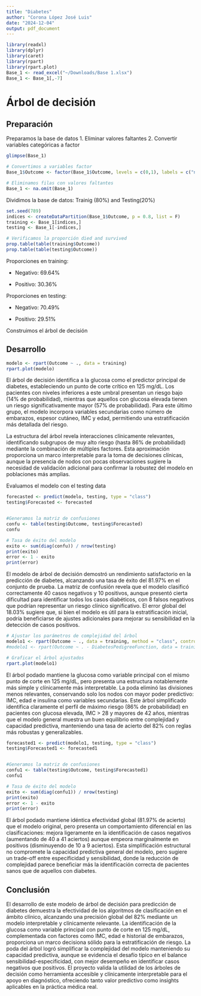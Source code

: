 ```yaml
---
title: "Diabetes"
author: "Corona López José Luis"
date: "2024-12-04"
output: pdf_document
---
```


```r
library(readxl)
library(dplyr)
library(caret)
library(rpart)
library(rpart.plot)
Base_1 <- read_excel("~/Downloads/Base 1.xlsx")
Base_1 <- Base_1[,-7]
```

# Árbol de decisión

## Preparación

Preparamos la base de datos
  1. Eliminar valores faltantes
  2. Convertir variables categóricas a factor

```r
glimpse(Base_1)

# Convertimos a variables factor
Base_1$Outcome <- factor(Base_1$Outcome, levels = c(0,1), labels = c("negativo","positivo"))

# Eliminamos filas con valores faltantes
Base_1 <- na.omit(Base_1)
```

Dividimos la base de datos: Trainig (80%) and Testing(20%)

```r
set.seed(789)
indices <- createDataPartition(Base_1$Outcome, p = 0.8, list = F)
training <- Base_1[indices,]
testing <- Base_1[-indices,]

# Verificamos la proporción died and survived
prop.table(table(training$Outcome))
prop.table(table(testing$Outcome))
```

Proporciones en training:

  - Negativo: 69.64%

  - Positivo: 30.36%

Proporciones en testing:

  - Negativo: 70.49%

  - Positivo: 29.51%

Construimos el árbol de decisión

## Desarrollo

```r
modelo <- rpart(Outcome ~ ., data = training)
rpart.plot(modelo)
```


El árbol de decisión identifica a la glucosa como el predictor principal de diabetes, estableciendo un punto de corte crítico en 125 mg/dL. Los pacientes con niveles inferiores a este umbral presentan un riesgo bajo (14% de probabilidad), mientras que aquellos con glucosa elevada tienen un riesgo significativamente mayor (57% de probabilidad). Para este último grupo, el modelo incorpora variables secundarias como número de embarazos, espesor cutáneo, IMC y edad, permitiendo una estratificación más detallada del riesgo.

La estructura del árbol revela interacciones clínicamente relevantes, identificando subgrupos de muy alto riesgo (hasta 86% de probabilidad) mediante la combinación de múltiples factores. Esta aproximación proporciona un marco interpretable para la toma de decisiones clínicas, aunque la presencia de nodos con pocas observaciones sugiere la necesidad de validación adicional para confirmar la robustez del modelo en poblaciones más amplias.


Evaluamos el modelo con el testing data

```r
forecasted <- predict(modelo, testing, type = "class")
testing$Forecasted <- forecasted


#Generamos la matriz de confusiones
confu <- table(testing$Outcome, testing$Forecasted)
confu

# Tasa de éxito del modelo
exito <- sum(diag(confu)) / nrow(testing)
print(exito) 
error <- 1 - exito
print(error) 
```

El modelo de árbol de decisión demostró un rendimiento satisfactorio en la predicción de diabetes, alcanzando una tasa de éxito del 81.97% en el conjunto de prueba. La matriz de confusión revela que el modelo clasificó correctamente 40 casos negativos y 10 positivos, aunque presentó cierta dificultad para identificar todos los casos diabéticos, con 8 falsos negativos que podrían representar un riesgo clínico significativo. El error global del 18.03% sugiere que, si bien el modelo es útil para la estratificación inicial, podría beneficiarse de ajustes adicionales para mejorar su sensibilidad en la detección de casos positivos.

```r
# Ajustar los parámetros de complejidad del árbol
modelo1 <- rpart(Outcome ~ ., data = training, method = "class", control = rpart.control(cp = 0.02))
#modelo1 <- rpart(Outcome ~ . - DiabetesPedigreeFunction, data = training, method = "class", control = rpart.control(cp = 0.01))

# Graficar el árbol ajustados
rpart.plot(modelo1)
```


El árbol podado mantiene la glucosa como variable principal con el mismo punto de corte en 125 mg/dL, pero presenta una estructura notablemente más simple y clínicamente más interpretable. La poda eliminó las divisiones menos relevantes, conservando solo los nodos con mayor poder predictivo: IMC, edad e insulina como variables secundarias. Este árbol simplificado identifica claramente el perfil de máximo riesgo (86% de probabilidad) en pacientes con glucosa elevada, IMC > 28 y mayores de 42 años, mientras que el modelo general muestra un buen equilibrio entre complejidad y capacidad predictiva, manteniendo una tasa de acierto del 82% con reglas más robustas y generalizables.


```r
forecasted1 <- predict(modelo1, testing, type = "class")
testing$Forecasted1 <- forecasted1


#Generamos la matriz de confusiones
confu1 <- table(testing$Outcome, testing$Forecasted1)
confu1

# Tasa de éxito del modelo
exito <- sum(diag(confu1)) / nrow(testing)
print(exito) 
error <- 1 - exito
print(error) 
```

El árbol podado mantiene idéntica efectividad global (81.97% de acierto) que el modelo original, pero presenta un comportamiento diferencial en las clasificaciones: mejora ligeramente en la identificación de casos negativos (aumentando de 40 a 41 aciertos) aunque empeora marginalmente en positivos (disminuyendo de 10 a 9 aciertos). Esta simplificación estructural no compromete la capacidad predictiva general del modelo, pero sugiere un trade-off entre especificidad y sensibilidad, donde la reducción de complejidad parece beneficiar más la identificación correcta de pacientes sanos que de aquellos con diabetes.


## Conclusión

El desarrollo de este modelo de árbol de decisión para predicción de diabetes demuestra la efectividad de los algoritmos de clasificación en el ámbito clínico, alcanzando una precisión global del 82% mediante un modelo interpretable y clínicamente relevante. La identificación de la glucosa como variable principal con punto de corte en 125 mg/dL, complementada con factores como IMC, edad e historial de embarazos, proporciona un marco decisiona sólido para la estratificación de riesgo. La poda del árbol logró simplificar la complejidad del modelo manteniendo su capacidad predictiva, aunque se evidencia el desafío típico en el balance sensibilidad-especificidad, con mejor desempeño en identificar casos negativos que positivos. El proyecto valida la utilidad de los árboles de decisión como herramienta accesible y clínicamente interpretable para el apoyo en diagnóstico, ofreciendo tanto valor predictivo como insights aplicables en la práctica médica real.







